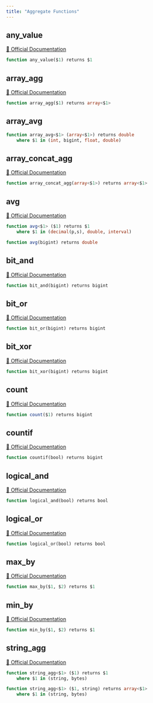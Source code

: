 ```yaml
---
title: "Aggregate Functions"
---
```


## any_value
[🔗 Official Documentation](#https://cloud.google.com/bigquery/docs/reference/standard-sql/aggregate_functions#any_value)

```sql
function any_value($1) returns $1
```


## array_agg
[🔗 Official Documentation](#https://cloud.google.com/bigquery/docs/reference/standard-sql/aggregate_functions#array_agg)

```sql
function array_agg($1) returns array<$1>
```


## array_avg
```sql
function array_avg<$1> (array<$1>) returns double
	where $1 in (int, bigint, float, double)
```


## array_concat_agg
[🔗 Official Documentation](#https://cloud.google.com/bigquery/docs/reference/standard-sql/aggregate_functions#array_concat_agg)

```sql
function array_concat_agg(array<$1>) returns array<$1>
```


## avg
[🔗 Official Documentation](#https://cloud.google.com/bigquery/docs/reference/standard-sql/aggregate_functions#avg)

```sql
function avg<$1> ($1) returns $1
	where $1 in (decimal(p,s), double, interval)
```


```sql
function avg(bigint) returns double
```


## bit_and
[🔗 Official Documentation](#https://cloud.google.com/bigquery/docs/reference/standard-sql/aggregate_functions#bit_and)

```sql
function bit_and(bigint) returns bigint
```


## bit_or
[🔗 Official Documentation](#https://cloud.google.com/bigquery/docs/reference/standard-sql/aggregate_functions#bit_or)

```sql
function bit_or(bigint) returns bigint
```


## bit_xor
[🔗 Official Documentation](#https://cloud.google.com/bigquery/docs/reference/standard-sql/aggregate_functions#bit_xor)

```sql
function bit_xor(bigint) returns bigint
```


## count
[🔗 Official Documentation](#https://cloud.google.com/bigquery/docs/reference/standard-sql/aggregate_functions#count)

```sql
function count($1) returns bigint
```


## countif
[🔗 Official Documentation](#https://cloud.google.com/bigquery/docs/reference/standard-sql/aggregate_functions#countif)

```sql
function countif(bool) returns bigint
```


## logical_and
[🔗 Official Documentation](#https://cloud.google.com/bigquery/docs/reference/standard-sql/aggregate_functions#logical_and)

```sql
function logical_and(bool) returns bool
```


## logical_or
[🔗 Official Documentation](#https://cloud.google.com/bigquery/docs/reference/standard-sql/aggregate_functions#logical_or)

```sql
function logical_or(bool) returns bool
```


## max_by
[🔗 Official Documentation](#https://cloud.google.com/bigquery/docs/reference/standard-sql/aggregate_functions#max_by)

```sql
function max_by($1, $2) returns $1
```


## min_by
[🔗 Official Documentation](#https://cloud.google.com/bigquery/docs/reference/standard-sql/aggregate_functions#min_by)

```sql
function min_by($1, $2) returns $1
```


## string_agg
[🔗 Official Documentation](#https://cloud.google.com/bigquery/docs/reference/standard-sql/aggregate_functions#string_agg)

```sql
function string_agg<$1> ($1) returns $1
	where $1 in (string, bytes)
```


```sql
function string_agg<$1> ($1, string) returns array<$1>
	where $1 in (string, bytes)
```



